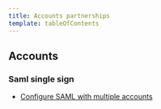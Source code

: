 ```yaml
---
title: Accounts partnerships
template: tableOfContents
---
```


## Accounts

### Saml single sign

* [Configure SAML with multiple accounts](/docs/accounts-partnerships/accounts/saml-single-sign/configure-saml-multiple-accounts)
